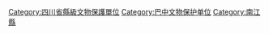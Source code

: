 [[Category:四川省縣級文物保護單位|Category:四川省縣級文物保護單位]]
[[Category:巴中文物保护单位|Category:巴中文物保护单位]]
[[Category:南江縣|Category:南江縣]]